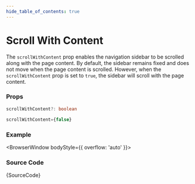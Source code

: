 ```yaml
---
hide_table_of_contents: true
---
```



# Scroll With Content

The `scrollWithContent` prop enables the navigation sidebar to be scrolled along with the page content. By default, the sidebar remains fixed and does not move when the page content is scrolled. However, when the `scrollWithContent` prop is set to `true`, the sidebar will scroll with the page content.

### Props

```ts noCopy
scrollWithContent?: boolean
```

```ts noCopy title='Default Value'
scrollWithContent={false}
```

### Example

<BrowserWindow bodyStyle={{ overflow: 'auto' }}>
  <Provider>
    <ScrollWithContent />
  </Provider>
</BrowserWindow>

### Source Code

<TsToJsCodeSnippet>{SourceCode}</TsToJsCodeSnippet>
